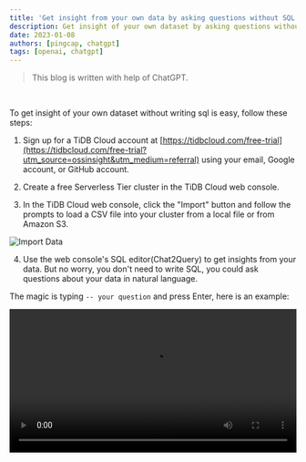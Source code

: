 ```yaml
---
title: 'Get insight from your own data by asking questions without SQL skills'
description: Get insight of your own dataset by asking questions without writing sql with ease!
date: 2023-01-08
authors: [pingcap, chatgpt]
tags: [openai, chatgpt]
---
```


> This blog is written with help of ChatGPT.

<br />

To get insight of your own dataset without writing sql is easy, follow these steps:

1. Sign up for a TiDB Cloud account at [https://tidbcloud.com/free-trial](https://tidbcloud.com/free-trial?utm_source=ossinsight&utm_medium=referral) using your email, Google account, or GitHub account.

2. Create a free Serverless Tier cluster in the TiDB Cloud web console.

3. In the TiDB Cloud web console, click the "Import" button and follow the prompts to load a CSV file into your cluster from a local file or from Amazon S3.

  ![Import Data](./import.png)

4. Use the web console's SQL editor(Chat2Query) to get insights from your data. But no worry, you don't need to write SQL, you could ask questions about your data in natural language.

  The magic is typing `-- your question` and press Enter, here is an example:

  <video src={mp4URLL} width="100%" autoplay controls></video>

